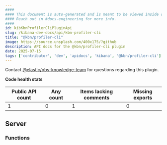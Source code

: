 ```yaml
---
####
#### This document is auto-generated and is meant to be viewed inside our experimental, new docs system.
#### Reach out in #docs-engineering for more info.
####
id: kibKbnProfilerCliPluginApi
slug: /kibana-dev-docs/api/kbn-profiler-cli
title: "@kbn/profiler-cli"
image: https://source.unsplash.com/400x175/?github
description: API docs for the @kbn/profiler-cli plugin
date: 2025-07-15
tags: ['contributor', 'dev', 'apidocs', 'kibana', '@kbn/profiler-cli']
---
```




Contact [@elastic/obs-knowledge-team](https://github.com/orgs/elastic/teams/obs-knowledge-team) for questions regarding this plugin.

**Code health stats**

| Public API count  | Any count | Items lacking comments | Missing exports |
|-------------------|-----------|------------------------|-----------------|
| 1 | 0 | 1 | 0 |

## Server

### Functions
<DocDefinitionList data={kbnProfilerCliObj.server.functions}/>


